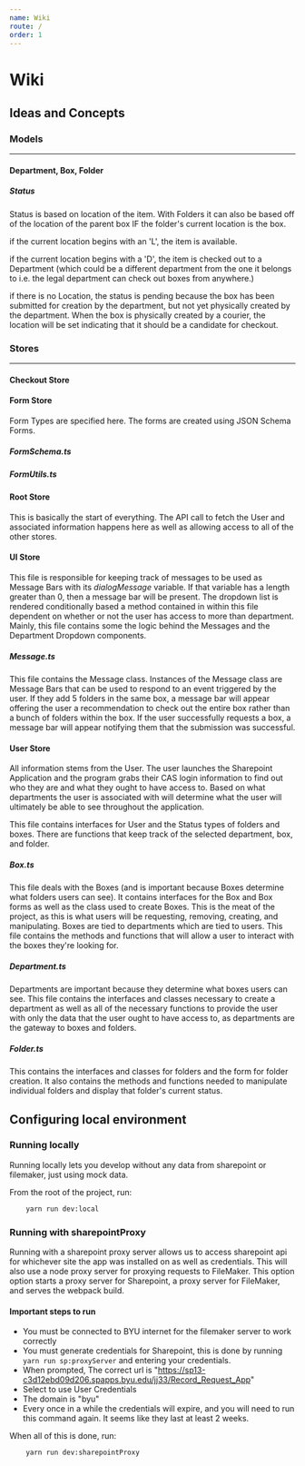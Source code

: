 ```yaml
---
name: Wiki
route: /
order: 1
---
```

# Wiki

## Ideas and Concepts

### Models

---

#### Department, Box, Folder

##### Status

Status is based on location of the item. With Folders it can also be based off of the location of the parent box IF the folder's current location is the box.

if the current location begins with an 'L', the item is available.

if the current location begins with a 'D', the item is checked out to a Department (which could be a different department from the one it belongs to i.e. the legal department can check out boxes from anywhere.)

if there is no Location, the status is pending because the box has been submitted for creation by the department, but not yet physically created by the department. When the box is physically created by a courier, the location will be set indicating that it should be a candidate for checkout.

### Stores

---

#### Checkout Store

#### Form Store

Form Types are specified here. The forms are created using JSON Schema Forms.

##### FormSchema.ts



##### FormUtils.ts

#### Root Store

This is basically the start of everything. The API call to fetch the User and associated information happens here as well as allowing access to all of the other stores.

#### UI Store

This file is responsible for keeping track of messages to be used as Message Bars with its *dialogMessage* variable. If that variable has a length greater than 0, then a message bar will be present. The dropdown list is rendered conditionally based a method contained in within this file dependent on whether or not the user has access to more than department. Mainly, this file contains some the logic behind the Messages and the Department Dropdown components.

##### Message.ts

This file contains the Message class. Instances of the Message class are Message Bars that can be used to respond to an event triggered by the user. If they add 5 folders in the same box, a message bar will appear offering the user a recommendation to check out the entire box rather than a bunch of folders within the box. If the user successfully requests a box, a message bar will appear notifying them that the submission was successful. 

#### User Store

All information stems from the User. The user launches the Sharepoint Application and the program grabs their CAS login information to find out who they are and what they ought to have access to. Based on what departments the user is associated with will determine what the user will ultimately be able to see throughout the application.

This file contains interfaces for User and the Status types of folders and boxes. There are functions that keep track of the selected department, box, and folder.

##### Box.ts

This file deals with the Boxes (and is important because Boxes determine what folders users can see). It contains interfaces for the Box and Box forms as well as the class used to create Boxes. This is the meat of the project, as this is what users will be requesting, removing, creating, and manipulating. Boxes are tied to departments which are tied to users. This file contains the methods and functions that will allow a user to interact with the boxes they're looking for.

##### Department.ts

Departments are important because they determine what boxes users can see. This file contains the interfaces and classes necessary to create a department as well as all of the necessary functions to provide the user with only the data that the user ought to have access to, as departments are the gateway to boxes and folders.

##### Folder.ts

This contains the interfaces and classes for folders and the form for folder creation. It also contains the methods and functions needed to manipulate individual folders and display that folder's current status.

## Configuring local environment

### Running locally

Running locally lets you develop without any data from sharepoint or filemaker, just using mock data.

From the root of the project, run:

```bash
    yarn run dev:local
```

### Running with sharepointProxy

Running with a sharepoint proxy server allows us to access sharepoint api for whichever site the app was installed on as well as credentials.  This will also use a node proxy server for proxying requests to FileMaker.  This option option starts a proxy server for Sharepoint, a proxy server for FileMaker, and serves the webpack build.

#### Important steps to run

-   You must be connected to BYU internet for the filemaker server to work correctly
-   You must generate credentials for Sharepoint, this is done by running `yarn run sp:proxyServer` and entering your credentials. 
-   When prompted, The correct url is "https://sp13-c3d12ebd09d206.spapps.byu.edu/jj33/Record_Request_App"
-   Select to use User Credentials
-   The domain is "byu"
-   Every once in a while the credentials will expire, and you will need to run this command again.  It seems like they last at least 2 weeks.

When all of this is done, run: 

```bash
    yarn run dev:sharepointProxy
```

